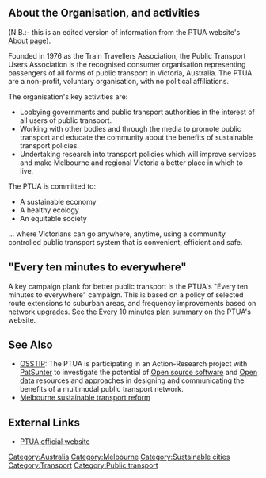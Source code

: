 
== About the Organisation, and activities ==

(N.B.:- this is an edited version of information from the PTUA website's [http://www.ptua.org.au/about/ About page]).

Founded in 1976 as the Train Travellers Association, the Public Transport Users Association is the recognised consumer organisation representing passengers of all forms of public transport in Victoria, Australia. The PTUA are a non-profit, voluntary organisation, with no political affiliations.

The organisation's key activities are:
* Lobbying governments and public transport authorities in the interest of all users of public transport.
* Working with other bodies and through the media to promote public transport and educate the community about the benefits of sustainable transport policies.
* Undertaking research into transport policies which will improve services and make Melbourne and regional Victoria a better place in which to live.

The PTUA is committed to:

* A sustainable economy
* A healthy ecology
* An equitable society

… where Victorians can go anywhere, anytime, using a community controlled public transport system that is convenient, efficient and safe.

== "Every ten minutes to everywhere" ==

A key campaign plank for better public transport is the PTUA's "Every ten minutes to everywhere" campaign. This is based on a policy of selected route extensions to suburban areas, and frequency improvements based on network upgrades. See the [http://www.ptua.org.au/campaigns/every10minutes/plan/ Every 10 minutes plan summary] on the PTUA's website.

== See Also ==

* [[OSSTIP]]: The PTUA is participating in an Action-Research project with [[User:PatSunter|PatSunter]] to investigate the potential of [[Open source software]] and [[Open data]] resources and approaches in designing and communicating the benefits of a multimodal public transport network.
* [[Melbourne sustainable transport reform]]

== External Links ==

* [http://www.ptua.org.au PTUA official website] 

[[Category:Australia]]
[[Category:Melbourne]]
[[Category:Sustainable cities]]
[[Category:Transport]][[Category:Public transport]]